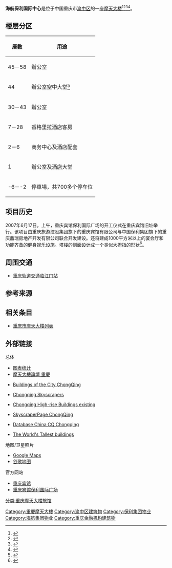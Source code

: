 {{Infobox Skyscraper
|building_name=海航保利国际
|image=[[File:CGH5.jpg|图左在建高楼]]
|built=2007年-2011年
|est_completion=
|status=已建成
|use=混合（[[商场|商场]]、[[酒店|酒店配套]]、[[办公|办公]]、[[酒店|酒店]]）
|location={{CHN}}[[重庆市|重庆市]][[渝中区|渝中区]]民生路235号
|roof=287米
|top_floor=287米
|antenna_spire=287米
|floor_count=58
|floor_area=2000平方米
|elevator_count=37
|architect=ECADI
|developer=[[保利地产|保利地产]]
|cost=10亿人民币
}}

'''海航保利国际中心'''是位于中国重庆市[[渝中区|渝中区]]的一座[[摩天大楼|摩天大楼]]<ref>{{Cite web|title=中国西部最高建筑-重宾保利国际广场项目封顶|url=http://www.ecadi.com/cn/news_d.php?id=534|accessdate=22 April 2011|publisher=ecadi.com|author=East China Architecture Design & Research Institute Co.,Ltd.}}{{dead link|date=2018年4月 |bot=InternetArchiveBot |fix-attempted=yes }}</ref><ref>{{Cite web|title=poly-cpip|url=http://www.poly-cpip.com|accessdate=22 April 2011|publisher=poly-cpip.com|author=poly-cpip.com|deadurl=yes|archiveurl=https://web.archive.org/web/20101031015123/http://www.poly-cpip.com/|archivedate=2010年10月31日}}</ref><ref>{{Cite web|title=Chongqing Poly Tower|url=http://www.skyscrapercity.com/showthread.php?t=482898|accessdate=22 April 2011|publisher=skyscrapercity.com|author=z0rg}}</ref><ref>{{Cite web|title=Chongqing Poly Tower|url=http://forum.skyscraperpage.com/showthread.php?t=174391|accessdate=30 April 2011|publisher=skyscraperpage.com|author=malec}}</ref>。

==楼层分区==
{| class="wikitable"
|-
! 層數 || 用途
|-
| 45－58 || 辦公室
|-
| 44 || 辦公室空中大堂<ref>{{Cite web|title=重宾·保利国际广场|url=http://jfb.gov.cn/html/?35-12-101.html|accessdate=20 May 2011|publisher=jfb.gov.cn|author=解放碑中央商务区}}{{dead link|date=2018年4月 |bot=InternetArchiveBot |fix-attempted=yes }}</ref>
|-
| 30－43 || 辦公室
|-
| 7－28 || 香格里拉酒店客房
|-
| 2－6 || 商务中心及酒店配套
|-
| 1 || 辦公室及酒店大堂
|-
| -6－-2 || 停車場，共700多个停车位
|}

==项目历史==
2007年6月17日，上午，重庆宾馆保利国际广场的开工仪式在重庆宾馆旧址举行。该项目由重庆旅游控股集团旗下的重庆宾馆有限公司与中国保利集团旗下的重庆鼎瑞房地产开发有限公司联合开发建设。还将建成1000平方米以上的宴会厅和功能齐备的健身娱乐设施。塔楼的侧面设计成一个类似大拇指的形状<ref>{{Cite web|title=重宾造"山城拇指" 3年后建成白金五星酒店|url=http://www.cq-hotel.com/cn/show.asp?id=1439|accessdate=20 May 2011|publisher=cq-hotel.com|author=新华网}}</ref>。

==周围交通==
*[[重庆轨道交通|重庆轨道交通]][[临江门站|临江门站]]

==参考来源==
{{reflist}}

==相关条目==
*[[重庆市摩天大楼列表|重庆市摩天大楼列表]]

==外部链接==
;总体
*[http://www.skyscrapers.cn/diagram_detail.php?City=TAL1yye 图表统计]{{dead link|date=十一月 2017 |bot=InternetArchiveBot }}
*[https://web.archive.org/web/20100523185940/http://skyscrapers.cn/forum/forumdisplay.php?fid=58 摩天大樓論壇 重慶]
*{{en}}[http://www.emporis.com/en/wm/ci/bu/?id=100217 Buildings of the City ChongQing]
*{{en}}[http://www.emporis.com/application/?nav=worldmap_ci_bu_ob_li&id=100217&bt=47&ht=2&sro=1&lng=3 Chongqing Skyscrapers] {{Wayback|url=http://www.emporis.com/application/?nav=worldmap_ci_bu_ob_li&id=100217&bt=47&ht=2&sro=1&lng=3 |date=20190630205313 }}
*{{en}}[http://www.emporis.com/application/?nav=worldmap_ci_bu_sk_li&id=100217&bt=5&ht=2&sro=0&lng=3 Chongqing High-rise Buildings existing] {{Wayback|url=http://www.emporis.com/application/?nav=worldmap_ci_bu_sk_li&id=100217&bt=5&ht=2&sro=0&lng=3 |date=20190630205314 }}
*{{en}}[http://skyscraperpage.com/cities/?cityID=646 SkyscraperPage ChongQing]
*{{en}}[http://skyscraperpage.com/cities/?cityID=646 Database China CQ Chongqing]
*{{en}}[https://web.archive.org/web/20060103073008/http://homepages.ipact.nl/~egram/buildings.html The World's Tallest buildings]

;地图/卫星照片
* [http://maps.google.com/maps?q=重宾保利国际广场 Google Maps] {{Wayback|url=http://maps.google.com/maps?q=%E9%87%8D%E5%AE%BE%E4%BF%9D%E5%88%A9%E5%9B%BD%E9%99%85%E5%B9%BF%E5%9C%BA |date=20190630210238 }}
* [http://ditu.google.com/maps?q=重宾保利国际广场 谷歌地图] {{Wayback|url=http://ditu.google.com/maps?q=%E9%87%8D%E5%AE%BE%E4%BF%9D%E5%88%A9%E5%9B%BD%E9%99%85%E5%B9%BF%E5%9C%BA |date=20190630210238 }}

;官方网站
*[http://www.cq-hotel.com/ 重庆宾馆]
*[https://web.archive.org/web/20101031015123/http://www.poly-cpip.com/ 重庆宾馆保利国际广场]

{{Geographic Location (8-way)
 | 西北 = [[重庆天主教若瑟堂|重庆天主教若瑟堂]]
 | 北 = [[西南图书大厦|西南图书大厦]]
 | 東北 = [[重庆邹容广场|重庆邹容广场]]
 | 西 = [[重庆宾馆商务大厦|重庆宾馆商务大厦]]
 | 中央 = '''重庆宾馆保利国际广场'''
 | 東 = [[重庆第29中学校|重庆第29中学校]]
 | 西南 = [[重庆时代广场|重庆时代广场]]
 | 南 = [[日月光中心广场_(重庆)|日月光中心广场]]
 | 東南 = [[英利鲁祖庙项目|英利鲁祖庙项目]]
}}

{{重庆市}}
{{重庆摩天大楼}}
{{摩天大楼}}
{{Authority control}}
[[Category:重慶摩天大樓|Category:重慶摩天大樓]]
[[Category:渝中区建筑物|Category:渝中区建筑物]]
[[Category:保利集团物业|Category:保利集团物业]]
[[Category:海航集团物业|Category:海航集团物业]]
[[Category:重庆金融机构建筑物|Category:重庆金融机构建筑物]]
[[分类:重庆摩天大楼旅馆|分类:重庆摩天大楼旅馆]]
